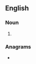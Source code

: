 ==English==

===Noun===
{{head|en|noun form}}

# {{plural of|darknet|lang=en}}

===Anagrams===
* {{anagrams|en|a=adeknrst|Dankerts|Ekstrand}}